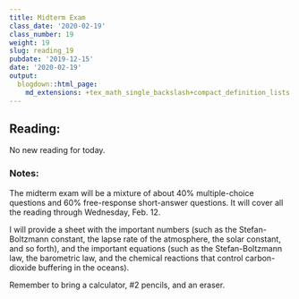 ```yaml
---
title: Midterm Exam
class_date: '2020-02-19'
class_number: 19
weight: 19
slug: reading_19
pubdate: '2019-12-15'
date: '2020-02-19'
output:
  blogdown::html_page:
    md_extensions: +tex_math_single_backslash+compact_definition_lists
---
```

## Reading:

No new reading for today.

### Notes:

The midterm exam will be a mixture of about 40% multiple-choice questions and 60% free-response short-answer questions.
It will cover all the reading through Wednesday, Feb. 12.

I will provide a sheet with the important numbers (such as the Stefan-Boltzmann constant, the lapse rate of the atmosphere, 
the solar constant, and so forth), and the important equations (such as the Stefan-Boltzmann law, the barometric law, 
and the chemical reactions that control carbon-dioxide buffering in the oceans).

Remember to bring a calculator, \#2 pencils, and an eraser.
